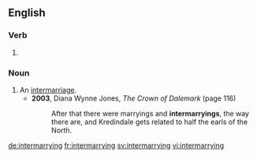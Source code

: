 ==English==

===Verb===
{{head|en}}

# {{present participle of|intermarry|lang=en}}

===Noun===
{{en-noun}}

# An [[intermarriage]].
#* '''2003''', Diana Wynne Jones, ''The Crown of Dalemark'' (page 116)
#*: After that there were marryings and '''intermarryings''', the way there are, and Kredindale gets related to half the earls of the North.

[[de:intermarrying]]
[[fr:intermarrying]]
[[sv:intermarrying]]
[[vi:intermarrying]]